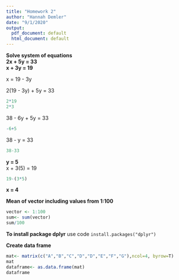 ---
title: "Homework 2"
author: "Hannah Demler"
date: "9/1/2020"
output:
  pdf_document: default
  html_document: default
---
**Solve system of equations**  
**2x + 5y = 33**  
**x + 3y = 19**  

x = 19 - 3y  

2(19 - 3y) + 5y = 33

```{r}
2*19
2*3
```
38 - 6y + 5y = 33
```{r}
-6+5
```
38 - y = 33
```{r}
38-33
```
**y = 5**  
x + 3(5) = 19
```{r}
19-(3*5)
```
**x = 4**  

**Mean of vector including values from 1:100**
```{r}
vector <- 1:100
sum<- sum(vector)
sum/100
```
**To install package dplyr** use code `install.packages("dplyr")`  

**Create data frame**

```{r}
mat<- matrix(c("A","B","C","D","D","E","F","G"),ncol=4, byrow=T)
mat
dataframe<- as.data.frame(mat)
dataframe
```

